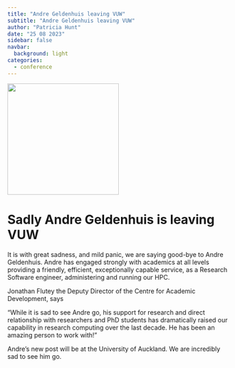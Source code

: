 ```yaml
---
title: "Andre Geldenhuis leaving VUW"
subtitle: "Andre Geldenhuis leaving VUW"
author: "Patricia Hunt"
date: "25 08 2023"
sidebar: false
navbar:
  background: light
categories: 
  - conference
---
```

<style>
.quarto-title-block .quarto-title-banner {
  background-image: url(images/small_logo.png);
  border-bottom: solid 10px #FFFFFF;
  margin-top: -40px;
  color: white;
}
</style>

![](andre.geldenhuis.jpg){height=250 fig-align="center"}

<h1>Sadly Andre Geldenhuis is leaving VUW</h1>

It is with great sadness, and mild panic, we are saying good-bye to Andre Geldenhuis.  Andre has engaged strongly with academics at all levels providing a friendly, efficient, exceptionally capable service, as a Research Software engineer, administering and running our HPC. 

Jonathan Flutey the Deputy Director of the Centre for Academic Development, says 

"While it is sad to see Andre go, his support for research and direct relationship with researchers and PhD students has dramatically raised our capability in research computing over the last decade. He has been an amazing person to work with!"

Andre's new post will be at the University of Auckland. We are incredibly sad to see him go.  

